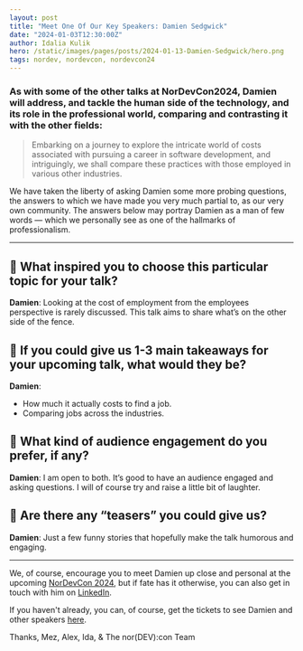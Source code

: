 ```yaml
---
layout: post
title: "Meet One Of Our Key Speakers: Damien Sedgwick"
date: "2024-01-03T12:30:00Z"
author: Idalia Kulik
hero: /static/images/pages/posts/2024-01-13-Damien-Sedgwick/hero.png
tags: nordev, nordevcon, nordevcon24
---
```


### As with some of the other talks at NorDevCon2024, Damien will address, and tackle the human side of the technology, and its role in the professional world, comparing and contrasting it with the other fields:

> Embarking on a journey to explore the intricate world of costs associated with pursuing a career in software development, and intriguingly, we shall compare these practices with those employed in various other industries.

We have taken the liberty of asking Damien some more probing questions, the answers to which we have made you very much partial to, as our very own community. The answers below may portray Damien as a man of few words — which we personally see as one of the hallmarks of professionalism.

---

## 🌿 What inspired you to choose this particular topic for your talk?

**Damien**: Looking at the cost of employment from the employees perspective is rarely discussed. This talk aims to share what’s on the other side of the fence.

## 🌿 If you could give us 1-3 main takeaways for your upcoming talk, what would they be?

**Damien**:

* How much it actually costs to find a job.
* Comparing jobs across the industries.

## 🌿 What kind of audience engagement do you prefer, if any?

**Damien**: I am open to both. It’s good to have an audience engaged and asking questions. I will of course try and raise a little bit of laughter.

## 🌿 Are there any “teasers” you could give us?

**Damien**: Just a few funny stories that hopefully make the talk humorous and engaging.

---

We, of course, encourage you to meet Damien up close and personal at the upcoming [NorDevCon 2024](https://ti.to/norfolkdevelopers/nordevcon-24), but if fate has it otherwise, you can also get in touch with him on [LinkedIn](https://www.linkedin.com/in/damiensedgwick).


If you haven't already, you can, of course, get the tickets to see Damien and other speakers [here](https://ti.to/norfolkdevelopers/nordevcon-24).

Thanks,
Mez, Alex, Ida, & The nor(DEV):con Team
